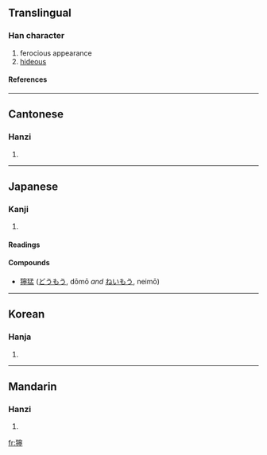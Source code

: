 {{see|狞}}

==Translingual==
===Han character===
{{Han char|rn=94|rad=犬|as=14|sn=17|four=4322<sub>1</sub>|canj=大竹十心弓 (KHJPN)}}
# ferocious appearance
# [[hideous]]
====References====
{{Han ref|kx=0720.160|dkj=20755|dj=1132.040|hdz=21375.010|uh=7370|ud=29552|bh=C0F1|bd=49393}}

----
==Cantonese==
===Hanzi===
{{yue-hanzi|jyut=|y=ning4}}
# {{defn|Cantonese}}

----
==Japanese==
===Kanji===
{{ja-kanji|grade=|rs=犬14}}
# {{defn|Japanese}} 
====Readings====
{{ja-readings|on=[[どう]] (dō)|kun=[[わるい]] (warui)}}
====Compounds====
*[[獰猛]] ([[どうもう]], dōmō ''and'' [[ねいもう]], neimō)
----
==Korean==
===Hanja===
{{ko-hanja|hangeul=영|eumhun=|rv=yeong|mr=yŏng|y=yeng}}
# {{defn|Korean}}

----
==Mandarin==
===Hanzi===
{{cmn-hanzi|sim=狞|pin=[[níng]] (ning2)|wg=ning<sup>2</sup>}}
# {{defn|Mandarin}}

[[fr:獰]]